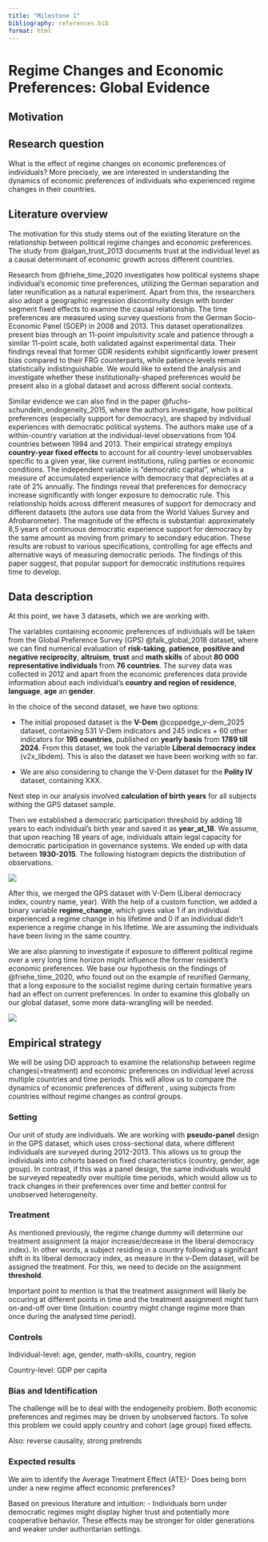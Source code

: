 ```yaml
---
title: "Milestone 1"
bibliography: references.bib
format: html
---
```


# Regime Changes and Economic Preferences: Global Evidence

## Motivation

## Research question

What is the effect of regime changes on economic preferences of individuals? More precisely, we are interested in understanding the dynamics of economic preferences of individuals who experienced regime changes in their countries.

## Literature overview

The motivation for this study stems out of the existing literature on the relationship between political regime changes and economic preferences. The study from @algan_trust_2013 documents trust at the individual level as a causal determinant of economic growth across different countries.

Research from @friehe_time_2020 investigates how political systems shape individual's economic time preferences, utilizing the German separation and later reunification as a natural experiment. Apart from this, the researchers also adopt a geographic regression discontinuity design with border segment fixed effects to examine the causal relationship. The time preferences are measured using survey questions from the German Socio-Economic Panel (SOEP) in 2008 and 2013. This dataset operationalizes present bias through an 11-point impulsitivity scale and patience through a similar 11-point scale, both validated against experimental data. Their findings reveal that former GDR residents exhibit significantly lower present bias compared to their FRG counterparts, while patience levels remain statistically indistinguishable. We would like to extend the analysis and investigate whether these institutionally-shaped preferences would be present also in a global dataset and across different social contexts.

Similar evidence we can also find in the paper @fuchs-schundeln_endogeneity_2015, where the authors investigate, how political preferences (especially support for democracy), are shaped by individual experiences with democratic political systems. The authors make use of a within-country variation at the individual-level observations from 104 countries between 1994 and 2013. Their empirical strategy employs **country-year fixed effects** to account for all country-level unobservables specific to a given year, like current institutions, ruling parties or economic conditions. The independent variable is "democratic capital", which is a measure of accumulated experience with democracy that depreciates at a rate of 2% annually. The findings reveal that preferences for democracy increase significantly with longer exposure to democratic rule. This relationship holds across different measures of support for democracy and different datasets (the autors use data from the World Values Survey and Afrobarometer). The magnitude of the effects is substantial: approximately 8,5 years of continuous democratic experience support for democracy by the same amount as moving from primary to secondary education. These results are robust to various specifications, controlling for age effects and alternative ways of measuring democratic periods. The findings of this paper suggest, that popular support for democratic institutions requires time to develop.

## Data description

At this point, we have 3 datasets, which we are working with.

The variables containing economic preferences of individuals will be taken from the Global Preference Survey (GPS) @falk_global_2018 dataset, where we can find numerical evaluation of **risk-taking**, **patience**, **positive and negative reciprocity**, **altruism**, **trust** and **math skills** of about **80 000 representative individuals** from **76 countries**. The survey data was collected in 2012 and apart from the economic preferences data provide information about each individual's **country and region of residence**, **language**, **age** an **gender**.

In the choice of the second dataset, we have two options:

-   The initial proposed dataset is the **V-Dem** @coppedge_v-dem_2025 dataset, containing 531 V-Dem indicators and 245 indices + 60 other indicators for **195 countries**, published on **yearly basis** from **1789 till 2024**. From this dataset, we took the variable **Liberal democracy index** (v2x_libdem). This is also the dataset we have been working with so far.

-   We are also considering to change the V-Dem dataset for the **Polity IV** dataset, containing XXX.

Next step in our analysis involved **calculation of birth years** for all subjects withing the GPS dataset sample.

Then we established a democratic participation threshold by adding 18 years to each individual's birth year and saved it as **year_at_18**. We assume, that upon reaching 18 years of age, individuals attain legal capacity for democratic participation in governance systems. We ended up with data between **1930-2015**. The following histogram depicts the distribution of observations.

[![](http://127.0.0.1:23785/chunk_output/s/530430AF/cqrqf06wy8pdq/000012.png?resize=6)](http://127.0.0.1:23785/chunk_output/s/530430AF/cqrqf06wy8pdq/000012.png?resize=6)

After this, we merged the GPS dataset with V-Dem (Liberal democracy index, country name, year). With the help of a custom function, we added a binary variable **regime_change**, which gives value 1 if an individual experienced a regime change in his lifetime and 0 if an individual didn't experience a regime change in his lifetime. We are assuming the individuals have been living in the same country.

We are also planning to investigate if exposure to different political regime over a very long time horizon might influence the former resident's economic preferences. We base our hypothesis on the findings of @friehe_time_2020, who found out on the example of reunified Germany, that a long exposure to the socialist regime during certain formative years had an effect on current preferences. In order to examine this globally on our global dataset, some more data-wrangling will be needed.

[![](http://127.0.0.1:23785/chunk_output/s/530430AF/ced7u6c5edube/000018.png)](http://127.0.0.1:23785/chunk_output/s/530430AF/ced7u6c5edube/000018.png)

## Empirical strategy

We will be using DiD approach to examine the relationship between regime changes(=treatment) and economic preferences on individual level across multiple countries and time periods. This will allow us to compare the dynamics of economic preferences of different , using subjects from countries without regime changes as control groups.

### Setting

Our unit of study are individuals. We are working with **pseudo-panel** design in the GPS dataset, which uses cross-sectional data, where different individuals are surveyed during 2012-2013. This allows us to group the individuals into cohorts based on fixed characteristics (country, gender, age group). In contrast, if this was a panel design, the same individuals would be surveyed repeatedly over multiple time periods, which would allow us to track changes in their preferences over time and better control for unobserved heterogeneity.

### Treatment

As mentioned previously, the regime change dummy will determine our treatment assignment (a major increase/decrease in the liberal democracy index). In other words, a subject residing in a country following a significant shift in its liberal democracy index, as measure in the v-Dem dataset, will be assigned the treatment. For this, we need to decide on the assignment **threshold**.

Important point to mention is that the treatment assignment will likely be occuring at different points in time and the treatment assignment might turn on-and-off over time (Intuition: country might change regime more than once during the analysed time period).

### Controls

Individual-level: age, gender, math-skills, country, region

Country-level: GDP per capita

### Bias and Identification

The challenge will be to deal with the endogeneity problem. Both economic preferences and regimes may be driven by unobserved factors. To solve this problem we could apply country and cohort (age group) fixed effects.

Also: reverse causality, strong pretrends

### Expected results

We aim to identify the Average Treatment Effect (ATE)- Does being born under a new regime affect economic preferences?

Based on previous literature and intuition: - Individuals born under democratic regimes might display higher trust and potentially more cooperative behavior. These effects may be stronger for older generations and weaker under authoritarian settings.
